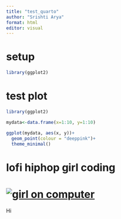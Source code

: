 ```yaml
---
title: "test_quarto"
author: "Srishti Arya"
format: html
editor: visual
---
```


# setup

```r
library(ggplot2)
```

# test plot

```r
library(ggplot2)

mydata<-data.frame(x=1:10, y=1:10)

ggplot(mydata, aes(x, y))+
  geom_point(colour = "deeppink")+
  theme_minimal()
```

# lofi hiphop girl coding

# [![girl on computer](https://user-images.githubusercontent.com/74038190/212750155-3ceddfbd-19d3-40a3-87af-8d329c8323c4.gif)](https://user-images.githubusercontent.com/74038190/212750155-3ceddfbd-19d3-40a3-87af-8d329c8323c4.gif)

Hi
